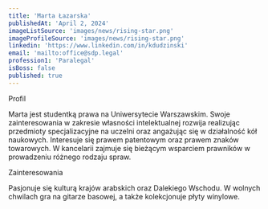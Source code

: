 ```yaml
---
title: 'Marta Łazarska'
publishedAt: 'April 2, 2024'
imageListSource: 'images/news/rising-star.png'
imageProfileSource: 'images/news/rising-star.png'
linkedin: 'https://www.linkedin.com/in/kdudzinski'
email: 'mailto:office@sdp.legal'
profession1: 'Paralegal'
isBoss: false
published: true
---
```


<ProfileSection type="profile">Profil</ProfileSection>

Marta jest studentką prawa na Uniwersytecie Warszawskim. Swoje zainteresowania w zakresie własności intelektualnej rozwija realizując przedmioty specjalizacyjne na uczelni oraz angażując się w działalność kół naukowych. Interesuje się prawem patentowym oraz prawem znaków towarowych. W kancelarii zajmuje się bieżącym wsparciem prawników w prowadzeniu różnego rodzaju spraw.


<ProfileSection type="hobby">Zainteresowania</ProfileSection>

Pasjonuje się kulturą krajów arabskich oraz Dalekiego Wschodu. W wolnych chwilach gra na gitarze basowej, a także kolekcjonuje płyty winylowe.
